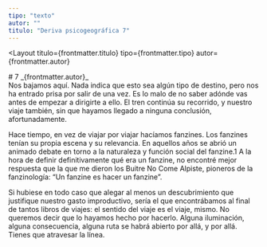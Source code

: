 ```yaml
---
tipo: "texto"
autor: ""
titulo: "Deriva psicogeográfica 7"
---
```



<Layout
  titulo={frontmatter.titulo}
  tipo={frontmatter.tipo}
  autor={frontmatter.autor}
>

<Prose>
# 7
_{frontmatter.autor}_

<div class="text-red-600">
Nos bajamos aquí. Nada indica que esto sea algún tipo de destino, pero nos ha entrado prisa por salir de una vez. Es lo malo de no saber adónde vas antes de empezar a dirigirte a ello. El tren continúa su recorrido, y nuestro viaje también, sin que hayamos llegado a ninguna conclusión, afortunadamente.

Hace tiempo, en vez de viajar por viajar hacíamos fanzines. Los fanzines tenían su propia escena y su relevancia. En aquellos años se abrió un animado debate en torno a la naturaleza y función social del fanzine.1 A la hora de definir definitivamente qué era un fanzine, no encontré mejor respuesta que la que me dieron los Buitre No Come Alpiste, pioneros de la fanzinología: “Un fanzine es hacer un fanzine”.

Si hubiese en todo caso que alegar al menos un descubrimiento que justifique nuestro gasto improductivo, sería el que encontrábamos al final de tantos libros de viajes: el sentido del viaje es el viaje, mismo. No queremos decir que lo hayamos hecho por hacerlo. Alguna iluminación, alguna consecuencia, alguna ruta se habrá abierto por allá, y por allá. Tienes que atravesar la línea.
</div>

</Prose>
</Layout>
